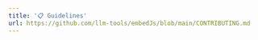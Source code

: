 ---
title: '📋 Guidelines'
url: https://github.com/llm-tools/embedJs/blob/main/CONTRIBUTING.md
---
